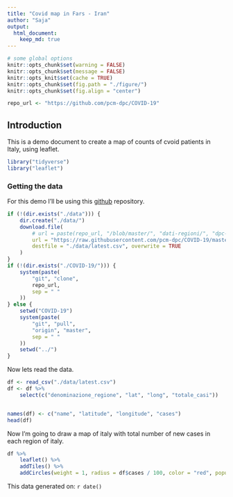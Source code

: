 ```yaml
---
title: "Covid map in Fars - Iran"
author: "Saja"
output: 
  html_document:
    keep_md: true
---
```

```r
# some global options
knitr::opts_chunk$set(warning = FALSE)
knitr::opts_chunk$set(message = FALSE)
knitr::opts_knit$set(cache = TRUE)
knitr::opts_chunk$set(fig.path = "./figure/")
knitr::opts_chunk$set(fig.align = "center")

repo_url <- "https://github.com/pcm-dpc/COVID-19"
```


## Introduction
This is a demo document to create a map of counts of cvoid patients in Italy, using leaflet.


```r
library("tidyverse")
library("leaflet")
```

### Getting the data

For this demo I'll be using this [github][1] repository.

```r
if (!(dir.exists("./data"))) {
    dir.create("./data/")
    download.file(
        # url = paste(repo_url, "/blob/master/", "dati-regioni/", "dpc-covid19-ita-regioni.csv", sep = "/"),
        url = "https://raw.githubusercontent.com/pcm-dpc/COVID-19/master/dati-regioni/dpc-covid19-ita-regioni-latest.csv",
        destfile = "./data/latest.csv", overwrite = TRUE
    )
}
if (!(dir.exists("./COVID-19/"))) {
    system(paste(
        "git", "clone",
        repo_url,
        sep = " "
    ))
} else {
    setwd("COVID-19")
    system(paste(
        "git", "pull",
        "origin", "master",
        sep = " "
    ))
    setwd("../")
}
```

Now lets read the data.

```r
df <- read_csv("./data/latest.csv")
df <- df %>%
    select(c("denominazione_regione", "lat", "long", "totale_casi"))


names(df) <- c("name", "latitude", "longitude", "cases")
head(df)
```

Now I'm going to draw a map of italy with total number of new cases in each region of italy.

```r
df %>%
    leaflet() %>%
    addTiles() %>%
    addCircles(weight = 1, radius = df$cases / 100, color = "red", popup = df$name)
```
This data generated on: `r date()`

[1]: `r repo_url` "Health Ministery"